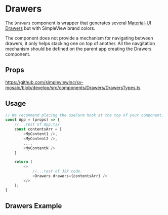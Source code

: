 
<Meta title='Components/Drawers/Readme' />

# Drawers
The `Drawers` component is wrapper that generates several [Material-UI Drawers](https://mui.com/material-ui/react-drawer/#main-content) but with SimpleView brand colors.

The component does not provide a mechanism for navigating between drawers, it only helps stacking one on top of another.
All the navgitation mechanism should be defined on the parent app creating the Drawers component.

## Props

https://github.com/simpleviewinc/sv-mosaic/blob/develop/src/components/Drawers/DrawersTypes.ts

## Usage
```ts
// We recommend placing the useForm hook at the top of your component.
const App = (props) => {
	//...rest of App.tsx
	const contentsArr = [
		<MyContent1 />,
		<MyContent2 />,
		...,
		<MyContentN />
	]

	return (
		<>
			//...rest of JSX code.
			<Drawers drawers={contentsArr} />
		</>
	);
}
```

## Drawers Example
<Preview withSource='none'>
  <stories.Example />
</Preview>
